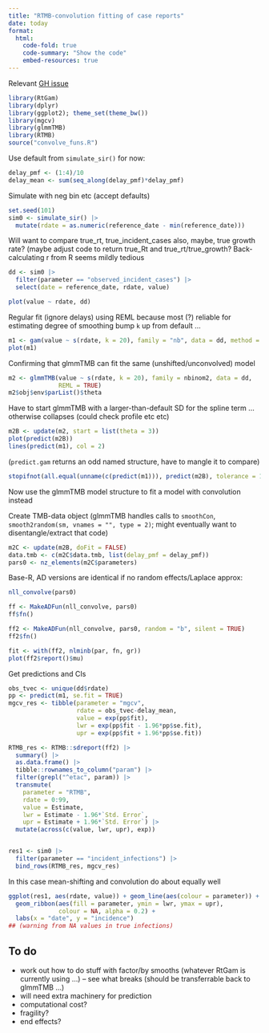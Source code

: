 ```yaml
---
title: "RTMB-convolution fitting of case reports"
date: today
format:
  html:
    code-fold: true
    code-summary: "Show the code"
    embed-resources: true
---
```


Relevant [GH issue](https://github.com/CDCgov/cfa-gam-rt/issues/88)

```r
library(RtGam)
library(dplyr)
library(ggplot2); theme_set(theme_bw())
library(mgcv)
library(glmmTMB)
library(RTMB)
source("convolve_funs.R")
```


Use default from `simulate_sir()` for now:

```r
delay_pmf <- (1:4)/10
delay_mean <- sum(seq_along(delay_pmf)*delay_pmf)
```

Simulate with neg bin etc (accept defaults)
```r
set.seed(101)
sim0 <- simulate_sir() |>
  mutate(rdate = as.numeric(reference_date - min(reference_date)))
```

Will want to compare true_rt, true_incident_cases
also, maybe, true growth rate? (maybe adjust code to
return true_Rt and true_rt/true_growth? Back-calculating
r from R seems mildly tedious

```r
dd <- sim0 |>
  filter(parameter == "observed_incident_cases") |>
  select(date = reference_date, rdate, value)
```

```r
plot(value ~ rdate, dd)
```

Regular fit (ignore delays)
using REML because most (?) reliable for estimating degree of smoothing
bump `k` up from default ...


```r
m1 <- gam(value ~ s(rdate, k = 20), family = "nb", data = dd, method = "REML")
plot(m1)
```

Confirming that glmmTMB can fit the same (unshifted/unconvolved) model

```r
m2 <- glmmTMB(value ~ s(rdate, k = 20), family = nbinom2, data = dd,
              REML = TRUE)
m2$obj$env$parList()$theta
```

Have to start glmmTMB with a larger-than-default SD for the spline
term ... otherwise collapses (could check profile etc etc)

```r
m2B <- update(m2, start = list(theta = 3))
plot(predict(m2B))
lines(predict(m1), col = 2)
```

(`predict.gam` returns an odd named structure, have to mangle it to compare)
```r
stopifnot(all.equal(unname(c(predict(m1))), predict(m2B), tolerance = 1e-6))
```

Now use the glmmTMB model structure to fit a model with convolution instead

Create TMB-data object
(glmmTMB handles calls to `smoothCon`, `smooth2random(sm, vnames = "", type = 2)`;
might eventually want to disentangle/extract that code)

```r
m2C <- update(m2B, doFit = FALSE)
data.tmb <- c(m2C$data.tmb, list(delay_pmf = delay_pmf))
pars0 <- nz_elements(m2C$parameters)
```

Base-R, AD versions are identical if no random effects/Laplace approx:

```r
nll_convolve(pars0)
```

```r
ff <- MakeADFun(nll_convolve, pars0)
ff$fn()

ff2 <- MakeADFun(nll_convolve, pars0, random = "b", silent = TRUE)
ff2$fn()

fit <- with(ff2, nlminb(par, fn, gr))
plot(ff2$report()$mu)
```

Get predictions and CIs

```r
obs_tvec <- unique(dd$rdate)
pp <- predict(m1, se.fit = TRUE)
mgcv_res <- tibble(parameter = "mgcv",
                   rdate = obs_tvec-delay_mean,
                   value = exp(pp$fit),
                   lwr = exp(pp$fit - 1.96*pp$se.fit),
                   upr = exp(pp$fit + 1.96*pp$se.fit))

RTMB_res <- RTMB::sdreport(ff2) |>
  summary() |>
  as.data.frame() |>
  tibble::rownames_to_column("param") |>
  filter(grepl("^etac", param)) |>
  transmute(
    parameter = "RTMB",
    rdate = 0:99,
    value = Estimate,
    lwr = Estimate - 1.96*`Std. Error`,
    upr = Estimate + 1.96*`Std. Error`) |>
  mutate(across(c(value, lwr, upr), exp))


res1 <- sim0 |>
  filter(parameter == "incident_infections") |>
  bind_rows(RTMB_res, mgcv_res)
```

In this case mean-shifting and convolution do about equally well

```r
ggplot(res1, aes(rdate, value)) + geom_line(aes(colour = parameter)) +
  geom_ribbon(aes(fill = parameter, ymin = lwr, ymax = upr),
              colour = NA, alpha = 0.2) +
  labs(x = "date", y = "incidence")
## (warning from NA values in true infections)
```

## To do 

* work out how to do stuff with factor/by smooths (whatever RtGam is currently using ...) -- see what breaks (should be transferrable back to glmmTMB ...)
* will need extra machinery for prediction
* computational cost?
* fragility?
* end effects?
